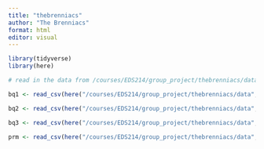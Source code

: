```yaml
---
title: "thebrenniacs"
author: "The Brenniacs"
format: html
editor: visual
---
```


```r
library(tidyverse)
library(here)
```

```r
# read in the data from /courses/EDS214/group_project/thebrenniacs/data

bq1 <- read_csv(here("/courses/EDS214/group_project/thebrenniacs/data", "BQ1.csv"))

bq2 <- read_csv(here("/courses/EDS214/group_project/thebrenniacs/data", "BQ2.csv"))

bq3 <- read_csv(here("/courses/EDS214/group_project/thebrenniacs/data", "BQ3.csv"))

prm <- read_csv(here("/courses/EDS214/group_project/thebrenniacs/data", "PRM.csv"))
```
